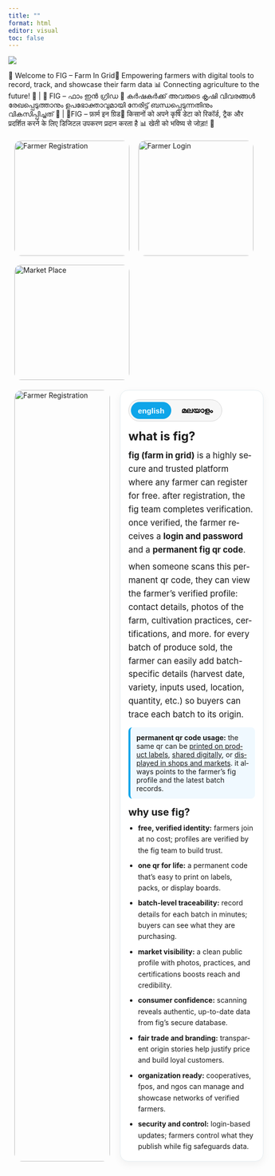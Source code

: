 ---
title: ""
format: html
editor: visual
toc: false
---

![](images/banner.webp){.banner}

:::: marquee-container
::: marquee-content
🚜 Welcome to FIG – Farm In Grid🌱 Empowering farmers with digital tools to record, track, and showcase their farm data 📊 Connecting agriculture to the future! 🌾 | 🚜 FIG – ഫാം ഇൻ ഗ്രിഡ 🌱 കര്‍ഷകര്‍ക്ക് അവരുടെ കൃഷി വിവരങ്ങള്‍ രേഖപ്പെടുത്താനും ഉപഭോക്താവുമായി നേരിട്ട് ബന്ധപ്പെടുന്നതിനും വികസിപ്പിച്ചത് 🌾 | 🚜FIG – फ़ार्म इन ग्रिड🌱 किसानों को अपने कृषि डेटा को रिकॉर्ड, ट्रैक और प्रदर्शित करने के लिए डिजिटल उपकरण प्रदान करता है 📊 खेती को भविष्य से जोड़ा! 🌾
:::
::::  

```{=html}  
<section class="fig-hover-grid">
  <!-- Farmer Registration -->
  <a href="farmer-registration.html" class="fig-hover-card">
    <img src="images/farmerRegister.webp" alt="Farmer Registration" class="fig-hover-img">
    <div class="fig-hover-overlay">
      <span class="fig-hover-text">Farmer Registration</span>
    </div>
  </a>

  <!-- Farmer Login -->
  <a href="farmer-login.html" class="fig-hover-card">
    <img src="images/farmerlogin.webp" alt="Farmer Login" class="fig-hover-img">
    <div class="fig-hover-overlay">
      <span class="fig-hover-text">Farmer Login</span>
    </div>
  </a>

  <!-- Market Place -->
  <a href="market-place.html" class="fig-hover-card">
    <img src="images/marketplace.webp" alt="Market Place" class="fig-hover-img">
    <div class="fig-hover-overlay">
      <span class="fig-hover-text">Market Place</span>
    </div>
  </a>
</section>

<style>
  /* grid layout */
  .fig-hover-grid {
    display: grid;
    gap: 18px;
    grid-template-columns: 1fr;
    max-width: 1200px;
    margin: 20px auto;
    padding: 0 12px;
  }
  @media (min-width: 640px) {
    .fig-hover-grid { grid-template-columns: repeat(2, 1fr); }
  }
  @media (min-width: 1024px) {
    .fig-hover-grid { grid-template-columns: repeat(3, 1fr); }
  }

  /* card */
  .fig-hover-card {
    position: relative;
    display: block;
    overflow: hidden;
    border-radius: 14px;
    text-decoration: none;
    aspect-ratio: 1 / 1; /* keeps square shape */
  }

  /* image */
  .fig-hover-img {
    position: absolute;
    inset: 0;
    width: 100%;
    height: 100%;
    object-fit: cover; /* ensures the 1024x1024 image fills */
    transition: transform 0.3s ease;
  }

  /* overlay */
  .fig-hover-overlay {
    position: absolute;
    inset: 0;
    background-color: rgba(0,0,0,0);
    display: flex;
    align-items: center;
    justify-content: center;
    transition: background-color 0.3s ease;
  }

  /* text */
  .fig-hover-text {
    color: white;
    font-size: 1.4rem;
    font-weight: 700;
    text-align: center;
    opacity: 0;
    transition: opacity 0.3s ease;
    padding: 0 10px;
  }

  /* hover effects */
  .fig-hover-card:hover .fig-hover-img {
    transform: scale(1.05);
  }
  .fig-hover-card:hover .fig-hover-overlay {
    background-color: rgba(0,0,0,0.45);
  }
  .fig-hover-card:hover .fig-hover-text {
    opacity: 1;
  }
</style>
```

```{=html}  
<section class="fig-layout">
  <!-- Image -->
  <div class="fig-image">
    <img src="images/farmer.webp" alt="Farmer Registration" />
  </div>

  <!-- FIG Concept Text -->
  <div class="fig-text">
    <section id="fig-concept" class="fig-card" data-lang="en" aria-label="FIG concept section">
      <!-- language toggle -->
      <div class="lang-toggle" role="tablist" aria-label="language toggle">
        <button class="lang-btn active" data-set-lang="en" role="tab" aria-selected="true">english</button>
        <button class="lang-btn" data-set-lang="ml" role="tab" aria-selected="false">മലയാളം</button>
      </div>

      <!-- english -->
      <article class="lang lang-en" lang="en" aria-live="polite">
        <h2>what is fig?</h2>
        <p><strong>fig (farm in grid)</strong> is a highly secure and trusted platform where any farmer can register for free. after registration, the fig team completes verification. once verified, the farmer receives a <strong>login and password</strong> and a <strong>permanent fig qr code</strong>.</p>

        <p>when someone scans this permanent qr code, they can view the farmer’s verified profile: contact details, photos of the farm, cultivation practices, certifications, and more. for every batch of produce sold, the farmer can easily add batch-specific details (harvest date, variety, inputs used, location, quantity, etc.) so buyers can trace each batch to its origin.</p>

        <div class="fig-callout" role="note">
          <strong>permanent qr code usage:</strong> the same qr can be <u>printed on product labels</u>, <u>shared digitally</u>, or <u>displayed in shops and markets</u>. it always points to the farmer’s fig profile and the latest batch records.
        </div>

        <h3>why use fig?</h3>
        <ul class="fig-benefits">
          <li><strong>free, verified identity:</strong> farmers join at no cost; profiles are verified by the fig team to build trust.</li>
          <li><strong>one qr for life:</strong> a permanent code that’s easy to print on labels, packs, or display boards.</li>
          <li><strong>batch-level traceability:</strong> record details for each batch in minutes; buyers can see what they are purchasing.</li>
          <li><strong>market visibility:</strong> a clean public profile with photos, practices, and certifications boosts reach and credibility.</li>
          <li><strong>consumer confidence:</strong> scanning reveals authentic, up-to-date data from fig’s secure database.</li>
          <li><strong>fair trade and branding:</strong> transparent origin stories help justify price and build loyal customers.</li>
          <li><strong>organization ready:</strong> cooperatives, fpos, and ngos can manage and showcase networks of verified farmers.</li>
          <li><strong>security and control:</strong> login-based updates; farmers control what they publish while fig safeguards data.</li>
        </ul>
      </article>

      <!-- malayalam -->
      <article class="lang lang-ml" lang="ml" aria-live="polite">
        <h2>fig എന്താണ്?</h2>
        <p><strong>fig (farm in grid)</strong> ആരും സൗജന്യമായി രജിസ്റ്റർ ചെയ്യാവുന്ന, സുരക്ഷിതവും വിശ്വാസയോഗ്യവും ആയ ഒരു പ്ലാറ്റ്‌ഫോമാണ്. രജിസ്ട്രേഷനെ തുടര്‍ന്ന് fig ടീം പരിശോധന പൂര്‍ത്തിയാക്കും. പരിശോധനയ്ക്ക് ശേഷം കര്‍ഷകന് <strong>ലോഗിൻ, പാസ്‌വേഡ്</strong> കൂടാതെ ഒരു <strong>സ്ഥിരം fig qr കോഡ്</strong> ലഭിക്കും.</p>

        <p>ഈ സ്ഥിരം qr കോഡ് സ്കാൻ ചെയ്‌താൽ കര്‍ഷകന്റെ സ്ഥിരീകരിച്ച പ്രൊഫൈൽ—ബന്ധപ്പെടാനുള്ള വിവരങ്ങൾ, ഫാം ചിത്രങ്ങൾ, കൃഷി രീതികൾ, സർട്ടിഫിക്കേഷനുകൾ തുടങ്ങി—കാണാം. ഓരോ ഉത്പാദന ബാച്ചും വിറ്റുപോകുമ്പോഴും, കൊയ്ത്ത്തിന്റെ തീയതി, ഇനപ്പേരുകള്‍, ഉപയോഗിച്ച ഇൻപുട്ടുകൾ, സ്ഥലം, അളവ് തുടങ്ങിയ <strong>ബാച്ച്-സ്പെസിഫിക്</strong> വിവരങ്ങൾ കര്‍ഷകന് എളുപ്പത്തിൽ ചേർക്കാം. ഇതോടെ ഓരോ ബാച്ചിന്റെയും ഉറവിടം ഉപഭോക്താക്കൾക്ക് ട്രെയ്‌സ് ചെയ്യാം.</p>

        <div class="fig-callout" role="note">
          <strong>സ്ഥിരം qr കോഡ് ഉപയോഗം:</strong> ഒരേ qr കോഡ് <u>ഉൽപ്പന്ന ലേബലിൽ പ്രിന്റ് ചെയ്യാം</u>, <u>ഡിജിറ്റലായി പങ്കിടാം</u>, അല്ലെങ്കിൽ <u>കടകളിലും മാർക്കറ്റുകളിലും പ്രദർശിപ്പിക്കാം</u>. ഇത് എല്ലായ്പ്പോഴും കര്‍ഷകന്റെ fig പ്രൊഫൈലിലേക്കും ഏറ്റവും പുതിയ ബാച്ച് റെക്കോർഡുകളിലേക്കുമാണ് പോയിന്റ് ചെയ്യുന്നത്.
        </div>

        <h3>എന്തുകൊണ്ട് fig?</h3>
        <ul class="fig-benefits">
          <li><strong>സൗജന്യ, പരിശോധിത ഐഡന്റിറ്റി:</strong> രജിസ്ട്രേഷൻ സൗജന്യം; fig ടീം പ്രൊഫൈൽ പരിശോധന നടത്തി വിശ്വാസം ഉറപ്പാക്കുന്നു.</li>
          <li><strong>ജീവിതകാല qr:</strong> ഒരൊറ്റ സ്ഥിരം കോഡ്—ലേബലുകളിലും പാക്കുകളിലും ഡിസ്‌പ്ലേ ബോർഡിലും എളുപ്പത്തിൽ പ്രിന്റ് ചെയ്യാം.</li>
          <li><strong>ബാച്ച്-തല ട്രെയ്‌സബിലിറ്റി:</strong> ഓരോ ബാച്ചിന്റെയും വിവരങ്ങൾ മിനിറ്റുകൾക്കുള്ളിൽ രേഖപ്പെടുത്തി; ഉപഭോക്താക്കൾ വാങ്ങുന്നത് എന്താണെന്ന് വ്യക്തമാക്കാം.</li>
          <li><strong>മാർക്കറ്റ് ദൃശ്യത:</strong> ചിത്രങ്ങൾ, രീതികൾ, സർട്ടിഫിക്കേഷനുകൾ അടങ്ങിയ പബ്ലിക് പ്രൊഫൈൽ വിശ്വാസ്യതയും വിസ്താരവും വർധിപ്പിക്കുന്നു.</li>
          <li><strong>ഉപഭോക്തൃ ആത്മവിശ്വാസം:</strong> സ്കാൻ ചെയ്താൽ figയുടെ സുരക്ഷിത ഡാറ്റാബേസിൽ നിന്നുള്ള യഥാർത്ഥവും പുതുക്കിയതുമായ ഡാറ്റ കാണാം.</li>
          <li><strong>ഫെയർ ട്രേഡ് & ബ്രാൻഡിംഗ്:</strong> വ്യക്തമായ ഉത്ഭവകഥ വില ന്യായീകരിക്കാനും സ്ഥിരമായ ഉപഭോക്താക്കളെ ഉണ്ടാക്കാനും സഹായിക്കുന്നു.</li>
          <li><strong>ഓർഗനൈസേഷൻ റെഡി:</strong> സഹകരണസംഘങ്ങൾ, fpo, ngo തുടങ്ങി സംഘടനകൾക്ക് പരിശോധിത കര്‍ഷകരുടെ നെറ്റ്‌വർക്ക് ഒരിടത്ത് തന്നെ കൈകാര്യം ചെയ്യാനും പ്രദർശിപ്പിക്കാനും കഴിയും.</li>
          <li><strong>സുരക്ഷയും നിയന്ത്രണവും:</strong> ലോഗിൻ അടിസ്ഥാനത്തിലുള്ള അപ്‌ഡേറ്റുകൾ; പ്രസിദ്ധീകരിക്കുന്നത് കര്‍ഷകനാണ് നിയന്ത്രിക്കുന്നത്, fig ഡാറ്റ സംരക്ഷിക്കുന്നു.</li>
        </ul>
      </article>
    </section>
  </div>
</section>

<style>
  /* layout container */
  .fig-layout {
    display: flex;
    flex-direction: column;
    gap: 20px;
    align-items: flex-start;
    max-width: 1200px;
    margin: 0 auto;
    padding: 0 12px;
  }

  /* image styling */
  .fig-image img {
    width: 100%;
    height: auto;
    border-radius: 16px;
    object-fit: cover;
  }

  /* text container takes remaining space */
  .fig-text {
    flex: 1;
  }

  /* side-by-side on larger screens */
  @media (min-width: 768px) {
    .fig-layout {
      flex-direction: row;
      align-items: stretch;
    }
    .fig-image {
      flex: 0 0 40%;
    }
    .fig-text {
      flex: 0 0 60%;
    }
    .fig-image img {
      height: 100%;
      object-fit: cover;
    }
  }

  /* existing fig-card styles */
  .fig-card {
    border: 1px solid #e6eef2;
    border-radius: 16px;
    padding: 18px 16px;
    background: #fff;
    box-shadow: 0 6px 16px rgba(0,0,0,.05);
    max-width: 100%;
    margin: 0 auto;
  }
  .fig-card h2 { margin: 4px 0 10px; font-size: 1.25rem; line-height: 1.3; }
  .fig-card h3 { margin: 14px 0 8px; font-size: 1.1rem; line-height: 1.3; }
  .fig-card p  { margin: 8px 0; line-height: 1.6; font-size: 1rem; }
  .lang-toggle {
    display: inline-flex; gap: 6px;
    border: 1px solid #d7d7d7; border-radius: 999px;
    padding: 4px; background: #f7f7f7; margin-bottom: 10px;
  }
  .lang-btn {
    border: 0; padding: 8px 14px; border-radius: 999px;
    background: transparent; cursor: pointer; font-weight: 600;
    font-size: 0.95rem;
  }
  .lang-btn.active { background: #0ea5e9; color: #fff; }
  .fig-callout {
    margin: 12px 0; padding: 12px; border-left: 4px solid #0ea5e9;
    background: #f0f9ff; border-radius: 8px;
  }
  .fig-benefits {
    list-style: disc; padding-left: 1.2rem; margin: 8px 0 0;
    display: grid; gap: 8px;
  }
  .fig-benefits li { line-height: 1.6; }
  @media (min-width: 640px) {
    .fig-card h2 { font-size: 1.5rem; }
    .fig-card h3 { font-size: 1.25rem; }
    .fig-card p  { font-size: 1.05rem; }
  }
  @media (min-width: 1024px) {
    .fig-card { padding: 22px 24px; }
  }
  #fig-concept[data-lang="en"] .lang-en { display: block; }
  #fig-concept[data-lang="en"] .lang-ml { display: none;  }
  #fig-concept[data-lang="ml"] .lang-en { display: none;  }
  #fig-concept[data-lang="ml"] .lang-ml { display: block; }
</style>

<script>
  (function () {
    const root = document.getElementById('fig-concept');
    const saved = localStorage.getItem('fig_lang_concept');
    if (saved === 'en' || saved === 'ml') root.setAttribute('data-lang', saved);

    function syncButtons(lang) {
      document.querySelectorAll('#fig-concept .lang-btn').forEach(b => {
        const on = b.getAttribute('data-set-lang') === lang;
        b.classList.toggle('active', on);
        b.setAttribute('aria-selected', on ? 'true' : 'false');
      });
    }
    syncButtons(root.getAttribute('data-lang'));

    document.querySelectorAll('#fig-concept .lang-btn').forEach(btn => {
      btn.addEventListener('click', () => {
        const lang = btn.getAttribute('data-set-lang');
        root.setAttribute('data-lang', lang);
        localStorage.setItem('fig_lang_concept', lang);
        syncButtons(lang);
      });
    });
  })();
</script>
```  


